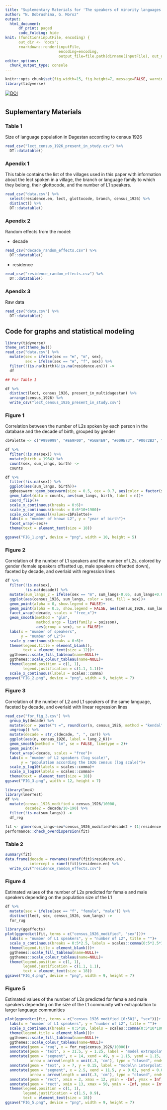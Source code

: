 ```yaml
---
title: "Suplementary Materials for 'The speakers of minority languages are more multilingual'"
author: "N. Dobrushina, G. Moroz"
output: 
  html_document:
      df_print: paged
      code_folding: hide
knit: (function(inputFile, encoding) { 
      out_dir <- 'docs';
      rmarkdown::render(inputFile,
                        encoding=encoding, 
                        output_file=file.path(dirname(inputFile), out_dir, 'index.html')) })
editor_options: 
  chunk_output_type: console
---
```


```r
knitr::opts_chunk$set(fig.width=15, fig.height=7, message=FALSE, warning = FALSE)
library(tidyverse)
```

[![DOI](https://zenodo.org/badge/296071681.svg)](https://zenodo.org/badge/latestdoi/296071681)

# {.tabset .tabset-fade .tabset-pills}

## Suplementary Materials

### Table 1
Size of language population in Dagestan according to census 1926

```r
read_csv("lect_census_1926_present_in_study.csv") %>% 
  DT::datatable()
```

### Apendix 1

This table contains the list of the villages used in this paper with information about the lect spoken in a village, the branch or language family to which they belong, their glottocode, and the number of L1 speakers.
```r
read_csv("data.csv") %>% 
  select(residence.en, lect, glottocode, branch, census_1926) %>% 
  distinct() %>% 
  DT::datatable()
```

### Apendix 2

Random effects from the model:

* decade

```r
read_csv("decade_random_effects.csv") %>% 
  DT::datatable()
```

* residence

```r
read_csv("residence_random_effects.csv") %>% 
  DT::datatable()
```



### Apendix 3

Raw data

```r
read_csv("data.csv") %>% 
  DT::datatable()
```

## Code for graphs and statistical modeling

```r
library(tidyverse)
theme_set(theme_bw())
read_csv("data.csv") %>% 
  mutate(sex = ifelse(sex == "м", "m", sex),
         sex = ifelse(sex == "ж", "f", sex)) %>% 
  filter(!(is.na(birth)&!is.na(residence.en))) ->
  df

## For Table 1

df %>% 
  distinct(lect, census_1926, present_in_multidagestan) %>% 
  arrange(census_1926) %>% 
  write_csv("lect_census_1926_present_in_study.csv")
```

### Figure 1

Correlation between the number of L2s spoken by each person in the database and the
decade of birth, grouped by gender

```r
cbPalette <- c("#999999", "#E69F00", "#56B4E9", "#009E73", "#0072B2", "#D55E00", "#CC79A7")

df %>%
  filter(!is.na(sex)) %>% 
  mutate(birth = 1964) %>% 
  count(sex, sum_langs, birth) ->
  counts

df %>%
  filter(!is.na(sex)) %>% 
  ggplot(aes(sum_langs, birth))+
  ggbeeswarm::geom_beeswarm(size = 0.5, cex = 0.7, aes(color = factor(sum_langs)), show.legend = FALSE)+
  geom_label(data = counts, aes(sum_langs, birth, label = n))+
  coord_flip()+
  scale_x_continuous(breaks = 0:6)+
  scale_y_continuous(breaks = 0:6*10+1900)+
  scale_color_manual(values=cbPalette)+
  labs(x = "number of known L2", y = "year of birth")+
  facet_wrap(~sex)+
  theme(text = element_text(size = 18))

ggsave("FIG_1.png", device = "png", width = 10, height = 5)
```

### Figure 2

Correlation of the number of L1 speakers and the number of L2s, colored by gender (female speakers offsetted up, male speakers offsetted down), faceted by decade, and overlaid with regression lines

```r
df %>% 
  filter(!is.na(sex),
         !is.na(decade)) %>% 
  mutate(sum_langs_2 = ifelse(sex == "m", sum_langs-0.05, sum_langs+0.05)) %>% 
  ggplot(aes(census_1926, sum_langs, color = sex, fill = sex))+
  geom_point(alpha = 0, show.legend = FALSE)+ 
  geom_point(alpha = 0.5, show.legend = FALSE, aes(census_1926, sum_langs_2, color = sex, fill = sex))+ 
  facet_wrap(~decade, scales = "free_x")+
  geom_smooth(method = "glm", 
              method.args = list(family = poisson), 
              aes(group = sex), se = FALSE)+
  labs(x = "number of speakers",
       y = "number of L2")+
  scale_y_continuous(breaks = 0:6)+
  theme(legend.title = element_blank(),
        text = element_text(size = 12))+
  ggthemes::scale_fill_tableau(name=NULL)+
  ggthemes::scale_colour_tableau(name=NULL)+
  theme(legend.position = c(1, 1),
        legend.justification = c(1.1, 1.1))+
  scale_x_continuous(labels = scales::comma)
ggsave("FIG_2.png", device = "png", width = 9, height = 7)
```

### Figure 3

Correlation of the number of L2 and L1 speakers of the same language, faceted by decade, and overlaid with linear regression lines

```r
read_csv("for_fig_3.csv") %>% 
  group_by(decade) %>%
  mutate(cor = paste("τ =", round(cor(n, census_1926, method = "kendal"), 3))) %>% 
  ungroup() %>% 
  mutate(decade = str_c(decade, ", ", cor)) %>% 
  ggplot(aes(n, census_1926, label = lang_2_K))+
  geom_smooth(method = "lm", se = FALSE, linetype = 2)+
  geom_point()+
  facet_wrap(~decade, scales = "free")+
  labs(x = "number of L2 speakers (log scale)", 
       y = "population according the 1926 census (log scale)")+
  scale_y_log10(labels = scales::comma)+
  scale_x_log10(labels = scales::comma)+
  theme(text = element_text(size = 18))
ggsave("FIG_3.png", width = 12, height = 7)
```


```r
library(lme4)
library(lmerTest)
df %>% 
  mutate(census_1926_modified = census_1926/10000,
         decade2 = decade/10-190) %>% 
  filter(!is.na(sum_langs)) ->
  df_reg

fit <- glmer(sum_langs~sex*census_1926_modified*decade2 + (1|residence.en), data = df_reg, family = "poisson")
performance::check_overdispersion(fit)
```

### Table 2

```r
summary(fit)
data.frame(decade = rownames(ranef(fit)$residence.en),
           intercept = ranef(fit)$residence.en) %>% 
  write_csv("residence_random_effects.csv")
```

### Figure 4

Estimated values of the number of L2s predicted for female and male speakers
depending on the population size of the L1

```r
df %>% 
  mutate(sex = ifelse(sex == "f", "female", "male")) %>% 
  distinct(lect, sex, census_1926, sum_langs) ->
  for_rug

library(ggeffects)
plot(ggpredict(fit, terms = c("census_1926_modified", "sex")))+
  labs(x = "number of L1 speakers", y = "number of L2", title = "")+
  scale_x_continuous(breaks = 0:5*2.5, labels = scales::comma(0:5*2.5*10000, accuracy = 1))+
  theme(legend.title = element_blank())+
  ggthemes::scale_fill_tableau(name=NULL)+
  ggthemes::scale_colour_tableau(name=NULL)+
  theme(legend.position = c(1, 1),
        legend.justification = c(1.1, 1.1),
        text = element_text(size = 18))
ggsave("FIG_4.png", device = "png", width = 9, height = 7)
```

### Figure 5

Estimated values of the number of L2s predicted for female and male speakers
depending on the size of the L1 community with extrapolation to larger language communities

```r
plot(ggpredict(fit, terms = c("census_1926_modified [0:50]", "sex")))+
  labs(x = "number of L1 speakers", y = "number of L2", title = "")+
  scale_x_continuous(breaks = 0:5*10, labels = scales::comma(0:5*10*10000, accuracy = 1))+
  theme(legend.title = element_blank())+
  ggthemes::scale_fill_tableau(name=NULL)+
  ggthemes::scale_colour_tableau(name=NULL)+
  annotate(geom = "rug", x = for_rug$census_1926/10000)+
  annotate(geom = "text", x = 31.5, y = 1.25, label = "model extrapolation", size = 4)+
  annotate(geom = "segment", x = 14, xend = 49, y = 1.15, yend = 1.15, 
           arrow = arrow(length = unit(.3, 'cm'), type = "closed", ends = "both"))+
  annotate(geom = "text", x = 7, y = 0.15, label = "model\n interpolation", size = 4)+
  annotate(geom = "segment", x = 2.5, xend = 11.5, y = 0.03, yend = 0.03, 
           arrow = arrow(length = unit(.3, 'cm'), type = "closed", ends = "both"))+
  annotate(geom = "rect", xmin = 2, xmax = 12, ymin = -Inf, ymax = Inf, alpha = 0.06)+
  annotate(geom = "rect", xmin = 13, xmax = 50, ymin = -Inf, ymax = Inf, alpha = 0.06)+
  theme(legend.position = c(1, 1),
        legend.justification = c(1.5, 0.9),
        text = element_text(size = 18))
ggsave("FIG_5.png", device = "png", width = 9, height = 7)
```
